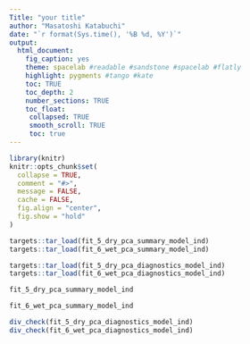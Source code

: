 ```yaml
---
Title: "your title"
author: "Masatoshi Katabuchi"
date: "`r format(Sys.time(), '%B %d, %Y')`"
output:
  html_document:
    fig_caption: yes
    theme: spacelab #readable #sandstone #spacelab #flatly
    highlight: pygments #tango #kate
    toc: TRUE
    toc_depth: 2
    number_sections: TRUE
    toc_float:
     collapsed: TRUE
     smooth_scroll: TRUE
     toc: true
---
```


```r
library(knitr)
knitr::opts_chunk$set(
  collapse = TRUE,
  comment = "#>",
  message = FALSE,
  cache = FALSE,
  fig.align = "center",
  fig.show = "hold"
)
```

```r
targets::tar_load(fit_5_dry_pca_summary_model_ind)
targets::tar_load(fit_6_wet_pca_summary_model_ind)

targets::tar_load(fit_5_dry_pca_diagnostics_model_ind)
targets::tar_load(fit_6_wet_pca_diagnostics_model_ind)
```

```r
fit_5_dry_pca_summary_model_ind
```
```r
fit_6_wet_pca_summary_model_ind
```


```r
div_check(fit_5_dry_pca_diagnostics_model_ind)
div_check(fit_6_wet_pca_diagnostics_model_ind)
```
